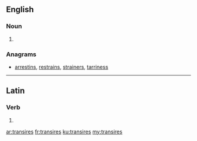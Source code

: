 ==English==

===Noun===
{{head|en|plural}}

# {{plural of|transire|lang=en}}

===Anagrams===
* [[arrestins#English|arrestins]], [[restrains#English|restrains]], [[strainers#English|strainers]], [[tarriness#English|tarriness]]

----

==Latin==

===Verb===
{{la-verb-form|trānsīrēs}}

# {{inflection of|trānseō||2|s|impf|actv|subj|lang=la}}

[[ar:transires]]
[[fr:transires]]
[[ku:transires]]
[[my:transires]]